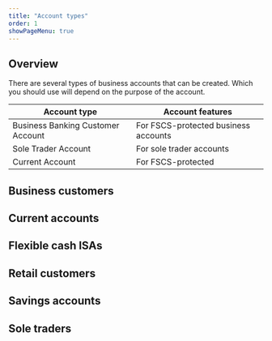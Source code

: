 ```yaml
---
title: "Account types"
order: 1
showPageMenu: true
---
```



## Overview

There are several types of business accounts that can be created. Which you should use will depend on the purpose of the account.

| Account type            | Account features                                                                                                                                                                                                               |
|-------------------------|---------------------------------------------------------------------------------------------------------------------------------------------------------------------------------------------------------------------------|
| Business Banking Customer Account      | For FSCS-protected business accounts |
| Sole Trader Account      | For sole trader accounts |
| Current Account | For FSCS-protected 

## Business customers

## Current accounts

## Flexible cash ISAs

## Retail customers

## Savings accounts

## Sole traders